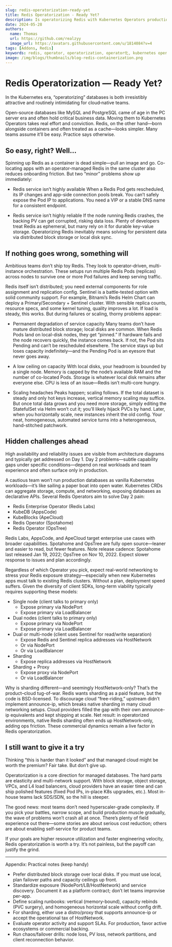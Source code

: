 ```yaml
---
slug: redis-operatorization-ready-yet
title: Redis Operatorization - Ready Yet?
description: Is operatorizing Redis with Kubernetes Operators production-ready? Examine HA, persistence, sharding challenges and alternatives like Kubeblocks and open-source Redis Operators.
date: 2024-05-28
authors:
  name: Thomas
  url: https://github.com/realzyy
  image_url: https://avatars.githubusercontent.com/u/1814084?v=4
tags: [Addons, Redis]
keywords: redis, operator, operatorization, operator化, kubernetes operator, kubeblocks, kubedb, redis operator, redis sentinel, redis sharding, statefulset, day2 operations, cloud-native databases, persistence, high availability
image: /img/blogs/thumbnails/blog-redis-containerization.png
---
```


# Redis Operatorization — Ready Yet?

In the Kubernetes era, “operatorizing” databases is both irresistibly attractive and routinely intimidating for cloud‑native teams.

Open-source databases like MySQL and PostgreSQL came of age in the PC server era and often hold critical business data. Moving them to Kubernetes Operators takes real effort and conviction. Redis, on the other hand—born alongside containers and often treated as a cache—looks simpler. Many teams assume it’ll be easy. Practice says otherwise.

## So easy, right? Well...

Spinning up Redis as a container is dead simple—pull an image and go. Co-locating apps with an operator-managed Redis in the same cluster also reduces onboarding friction. But two “minor” problems show up immediately:

- Redis service isn’t highly available
  When a Redis Pod gets rescheduled, its IP changes and app-side connection pools break. You can’t safely expose the Pod IP to applications. You need a VIP or a stable DNS name for a consistent endpoint.

- Redis service isn’t highly reliable
  If the node running Redis crashes, the backing PV can get corrupted, risking data loss. Plenty of developers treat Redis as ephemeral, but many rely on it for durable key-value storage. Operatorizing Redis inevitably means solving for persistent data via distributed block storage or local disk sync.

## If nothing goes wrong, something will

Ambitious teams don’t ship toy Redis. They look to operator-driven, multi-instance orchestration. These setups run multiple Redis Pods (replicas) across nodes to survive one or more Pod failures and keep serving traffic.

Redis itself isn’t distributed; you need external components for role assignment and replication config. Sentinel is a battle-tested option with solid community support. For example, Bitnami’s Redis Helm Chart can deploy a Primary/Secondary + Sentinel cluster. With sensible replica counts, resource specs, and some kernel tuning, quality improves a lot. If load is steady, this works. But during failures or scaling, thorny problems appear:

- Permanent degradation of service capacity
  Many teams don’t have mature distributed block storage; local disks are common. When Redis Pods land on local-disk nodes, they get “pinned.” If hardware fails and the node recovers quickly, the instance comes back. If not, the Pod sits Pending and can’t be rescheduled elsewhere. The service stays up but loses capacity indefinitely—and the Pending Pod is an eyesore that never goes away.

- A low ceiling on capacity
  With local disks, your headroom is bounded by a single node. Memory is capped by the node’s available RAM and the number of co-located Pods. Storage is whatever local disk remains after everyone else. CPU is less of an issue—Redis isn’t multi-core hungry.

- Scaling headaches
  Peaks happen; scaling follows. If the total dataset is steady and only hot keys increase, vertical memory scaling may suffice. But once total data grows and you need more storage, simply editing the StatefulSet via Helm won’t cut it; you’ll likely hijack PVCs by hand. Later, when you horizontally scale, new instances inherit the old config. Your neat, homogeneous, automated service turns into a heterogeneous, hand-stitched patchwork.

## Hidden challenges ahead

High availability and reliability issues are visible from architecture diagrams and typically get addressed on Day 1. Day 2 problems—subtle capability gaps under specific conditions—depend on real workloads and team experience and often surface only in production.

A cautious team won’t run production databases as vanilla Kubernetes workloads—it’s like sailing a paper boat into open water. Kubernetes CRDs can aggregate storage, compute, and networking, exposing databases as declarative APIs. Several Redis Operators aim to solve Day 2 pain:

- Redis Enterprise Operator (Redis Labs)
- KubeDB (AppsCode)
- KubeBlocks (ApeCloud)
- Redis Operator (Spotahome)
- Redis Operator (OpsTree)

Redis Labs, AppsCode, and ApeCloud target enterprise use cases with broader capabilities. Spotahome and OpsTree are fully open source—leaner and easier to read, but fewer features. Note release cadence: Spotahome last released Jan 19, 2022; OpsTree on Nov 10, 2022. Expect slower response to issues and plan accordingly.

Regardless of which Operator you pick, expect real-world networking to stress your Redis exposure strategy—especially when new Kubernetes apps must talk to existing Redis clusters. Without a plan, deployment speed suffers. Given the diversity of client SDKs, long-term viability typically requires supporting these models:

- Single node (client talks to primary only)
  - Expose primary via NodePort
  - Expose primary via LoadBalancer
- Dual nodes (client talks to primary only)
  - Expose primary via NodePort
  - Expose primary via LoadBalancer
- Dual or multi-node (client uses Sentinel for read/write separation)
  - Expose Redis and Sentinel replica addresses via HostNetwork
  - Or via NodePort
  - Or via LoadBalancer
- Sharding
  - Expose replica addresses via HostNetwork
- Sharding + Proxy
  - Expose proxy via NodePort
  - Or via LoadBalancer

Why is sharding different—and seemingly HostNetwork-only? That’s the product–cloud tug-of-war. Redis wants sharding as a paid feature, but the code is BSD-licensed. To discourage cloud “free-riding,” upstream didn’t implement announce-ip, which breaks native sharding in many cloud networking setups. Cloud providers filled the gap with their own announce-ip equivalents and kept shipping at scale. Net result: in operatorized environments, native Redis sharding often ends up HostNetwork-only, adding ops friction. These commercial dynamics remain a live factor in Redis operatorization.

## I still want to give it a try

Thinking “this is harder than it looked” and that managed cloud might be worth the premium? Fair take. But don’t give up.

Operatorization is a core direction for managed databases. The hard parts are elasticity and multi-network support. With block storage, object storage, VPCs, and L4 load balancers, cloud providers have an easier time and can ship polished features (fixed Pod IPs, in-place K8s upgrades, etc.). Most in-house teams lack SDS/SDN, so the hill is steeper.

The good news: most teams don’t need hyperscaler-grade complexity. If you pick your battles, narrow scope, and build production muscle gradually, the wave of problems won’t crash all at once. There’s plenty of field experience out there—some stories are about serious cost reduction; others are about enabling self-service for product teams.

If your goals are higher resource utilization and faster engineering velocity, Redis operatorization is worth a try. It’s not painless, but the payoff can justify the grind.

---

Appendix: Practical notes (keep handy)
- Prefer distributed block storage over local disks. If you must use local, plan failover paths and capacity ceilings up front.
- Standardize exposure (NodePort/LB/HostNetwork) and service discovery. Document it as a platform contract; don’t let teams improvise per-app.
- Define scaling runbooks: vertical (memory-bound), capacity rebinds (PVC surgery), and homogeneous horizontal scale without config drift.
- For sharding, either use a distro/proxy that supports announce-ip or accept the operational tax of HostNetwork.
- Evaluate operator activity and support SLAs. For production, favor active ecosystems or commercial backing.
- Run chaos/failover drills: node loss, PV loss, network partitions, and client reconnection behavior.